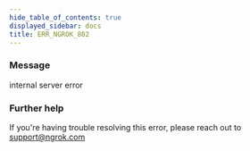 ```yaml
---
hide_table_of_contents: true
displayed_sidebar: docs
title: ERR_NGROK_802
---
```




### Message

internal server error

<ErrorDetails error="err_ngrok_802" />

### Further help

If you're having trouble resolving this error, please reach out to [support@ngrok.com](mailto:support@ngrok.com?subject=Help%20with%20ERR_NGROK_802)
